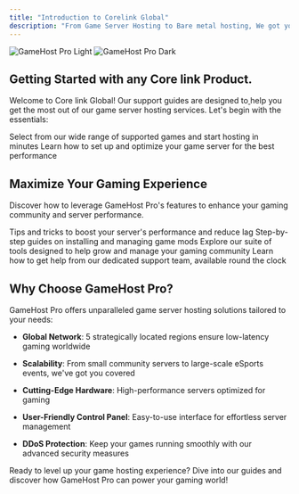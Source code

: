 ```yaml
---
title: "Introduction to Corelink Global"
description: "From Game Server Hosting to Bare metal hosting, We got you covered in all ways. We over 5 regions around the world "
---
```


<img alt="GameHost Pro Light" classname="block dark:hidden" src="https://i.ibb.co/JmJJgVL/Core-link-Global.png" />

<img alt="GameHost Pro Dark" classname="hidden dark:block" src="https://i.ibb.co/JmJJgVL/Core-link-Global.png" />

## Getting Started with any Core link Product.

Welcome to Core link Global! Our support guides are designed to<u> </u>help you get the most out of our game server hosting services. Let's begin with the essentials:

<CardGroup cols={2}>
  <Card title="Choose Your Game" icon="gamepad" href="/docs/game-selection">
    Select from our wide range of supported games and start hosting in minutes
  </Card>

  <Card title="Server Configuration" icon="server" href="/docs/server-setup">
    Learn how to set up and optimize your game server for the best performance
  </Card>
</CardGroup>

## Maximize Your Gaming Experience

Discover how to leverage GameHost Pro's features to enhance your gaming community and server performance.

<CardGroup cols={2}>
  <Card title="Performance Optimization" icon="gauge-high" href="/docs/optimization">
    Tips and tricks to boost your server's performance and reduce lag
  </Card>

  <Card title="Mod Installation" icon="puzzle-piece" href="/docs/mods">
    Step-by-step guides on installing and managing game mods
  </Card>

  <Card title="Community Tools" icon="users" href="/docs/community">
    Explore our suite of tools designed to help grow and manage your gaming community
  </Card>

  <Card title="24/7 Support" icon="headset" href="/docs/support">
    Learn how to get help from our dedicated support team, available round the clock
  </Card>
</CardGroup>

## Why Choose GameHost Pro?

GameHost Pro offers unparalleled game server hosting solutions tailored to your needs:

* **Global Network**: 5 strategically located regions ensure low-latency gaming worldwide

* **Scalability**: From small community servers to large-scale eSports events, we've got you covered

* **Cutting-Edge Hardware**: High-performance servers optimized for gaming

* **User-Friendly Control Panel**: Easy-to-use interface for effortless server management

* **DDoS Protection**: Keep your games running smoothly with our advanced security measures

Ready to level up your game hosting experience? Dive into our guides and discover how GameHost Pro can power your gaming world!
